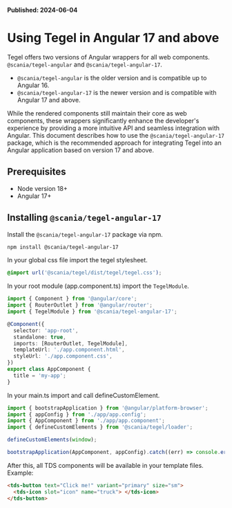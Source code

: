 
<Meta title="Installation/Angular 17" />

**Published: 2024-06-04**

# Using Tegel in Angular 17 and above

Tegel offers two versions of Angular wrappers for all web components. `@scania/tegel-angular` and `@scania/tegel-angular-17`.

- `@scania/tegel-angular` is the older version and is compatible up to Angular 16.
- `@scania/tegel-angular-17` is the newer version and is compatible with Angular 17 and above.

While the rendered components still maintain their core as web components, these wrappers significantly enhance the developer's experience by providing a more intuitive API and seamless integration with Angular. This document describes how to use the `@scania/tegel-angular-17` package, which is the recommended approach for integrating Tegel into an Angular application based on version 17 and above.

## Prerequisites

- Node version 18+
- Angular 17+

## Installing `@scania/tegel-angular-17`

Install the `@scania/tegel-angular-17` package via npm.

```bash
npm install @scania/tegel-angular-17
```

In your global css file import the tegel stylesheet.

```css
@import url('@scania/tegel/dist/tegel/tegel.css');
```

In your root module (app.component.ts) import the `TegelModule`.

```typescript
import { Component } from '@angular/core';
import { RouterOutlet } from '@angular/router';
import { TegelModule } from '@scania/tegel-angular-17';

@Component({
  selector: 'app-root',
  standalone: true,
  imports: [RouterOutlet, TegelModule],
  templateUrl: './app.component.html',
  styleUrl: './app.component.css',
})
export class AppComponent {
  title = 'my-app';
}
```

In your main.ts import and call defineCustomElement.

```typescript
import { bootstrapApplication } from '@angular/platform-browser';
import { appConfig } from './app/app.config';
import { AppComponent } from './app/app.component';
import { defineCustomElements } from '@scania/tegel/loader';

defineCustomElements(window);

bootstrapApplication(AppComponent, appConfig).catch((err) => console.error(err));
```

After this, all TDS components will be available in your template files. Example:

```html
<tds-button text="Click me!" variant="primary" size="sm">
  <tds-icon slot="icon" name="truck"> </tds-icon>
</tds-button>
```
